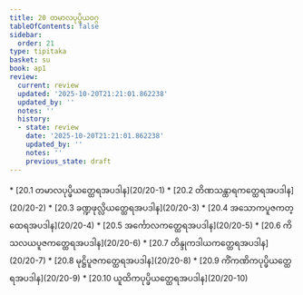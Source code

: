```yaml
---
title: 20 တမာလပုပ္ဖိယဝဂ္ဂ
tableOfContents: false
sidebar:
  order: 21
type: tipitaka
basket: su
book: ap1
review:
  current: review
  updated: '2025-10-20T21:21:01.862238'
  updated_by: ''
  notes: ''
  history:
  - state: review
    date: '2025-10-20T21:21:01.862238'
    updated_by: ''
    notes: ''
    previous_state: draft
---
```



<DynamicBreadcrumb />


<ReviewStatus review={frontmatter.review} showDetails={true} />

<HypothesisAnnotation frontmatter={frontmatter} />



<TableOfContents book="ap1" section="20">
* [20.1 တမာလပုပ္ဖိယတ္ထေရအပဒါန](20/20-1)
* [20.2 တိဏသန္ထာရကတ္ထေရအပဒါန](20/20-2)
* [20.3 ခဏ္ဍဖုလ္လိယတ္ထေရအပဒါန](20/20-3)
* [20.4 အသောကပူဇကတ္ထေရအပဒါန](20/20-4)
* [20.5 အင်္ကောလကတ္ထေရအပဒါန](20/20-5)
* [20.6 ကိသလယပူဇကတ္ထေရအပဒါန](20/20-6)
* [20.7 တိန္ဒုကဒါယကတ္ထေရအပဒါန](20/20-7)
* [20.8 မုဋ္ဌိပူဇကတ္ထေရအပဒါန](20/20-8)
* [20.9 ကိံကဏိကပုပ္ဖိယတ္ထေရအပဒါန](20/20-9)
* [20.10 ယူထိကပုပ္ဖိယတ္ထေရအပဒါန](20/20-10)
</TableOfContents>